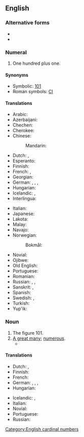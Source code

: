 ==English==
{{wikipedia}}
{{number box|en|101}}

===Alternative forms===
* {{alter|en|a hundred and one}}
* {{alter|en|one hundred one||US}}

===Numeral===
{{head|en|numeral}}

# {{lb|en|UK}} One hundred plus one.

====Synonyms====
* Symbolic: [[101]]
* Roman symbols: [[CI]]

====Translations====
{{trans-top-also|one hundred plus one|one hundred one}}
* Arabic: {{t|ar|مِائَة وَوَاحِد|m|tr=miʾa wa-wāḥid}}
* Azerbaijani: {{t|az|yüz bir}}
* Chechen: {{t|ce|бӏе цхьаъ}}
* Cherokee: {{t|chr|ᏐᏬ ᏍᎪᎯᏥᏆ ᏌᏬ}}
* Chinese:
*: Mandarin: {{t|cmn|一百零一|tr=yībǎilíngyī|sc=Hani}}
* Dutch: {{t+|nl|honderdeen}}, {{t+|nl|honderdeneen}}
* Esperanto: {{t|eo|cent unu}}
* Finnish: {{t+|fi|satayksi}}
* French: {{t|fr|cent un|m}}, {{t|fr|cent une|f}}
* Georgian: {{t|ka|ას ერთი}}
* German: {{t+|de|einhunderteins}}, {{t+|de|hunderteins}}, {{t|de|einhundertundeins}}, {{t|de|hundertundeins}}
* Hungarian: {{t+|hu|százegy}}
* Icelandic: {{t+|is|hundrað og einn|m}}, {{t|is|eitthundrað og einn|m}}
* Interlingua: {{t|ia|cento un}}
{{trans-mid}}
* Italian: {{t|it|centuno}} {{q|invariant}}
* Japanese: {{t|ja|百一|tr=ひゃくいち, hyakuichi|sc=Jpan}}
* Lakota: {{t|lkt|opáwiŋǧe sáŋm waŋží}}
* Malay: {{t|ms|seratus satu}}
* Navajo: {{t|nv|tʼááłáhádí neeznádiin tʼááłáʼí}}
* Norwegian:
*: Bokmål: {{t|nb|hundreogen}}
* Novial: {{t|nov|sent-un}}
* Ojibwe: {{t|oj|ingodwaak ashi-bezhig}}
* Old English: {{t|ang|an and hundtēontiġ}}
* Portuguese: {{t|pt|cento e um}}
* Romanian: {{t|ro|o sută unu}}
* Russian: {{qualifier|noun use singular}} {{t+|ru|сто оди́н|m}}, {{t|ru|сто одна́|f}}, {{t|ru|сто одно́|n}}
* Sanskrit: {{t|sa|एकाधिकशत}}, {{t|sa|एकोत्तरशत}}
* Spanish: {{t|es|ciento uno}}
* Swedish: {{t+|sv|etthundraett}}, {{t|sv|hundraett}}
* Turkish: {{t|tr|yüz bir}}
* Yup'ik: {{t|esu|yuinaat talliman atauciq}}
{{trans-bottom}}

===Noun===
{{en-noun|-}}

# The figure 101.
# [[a great many|A great many]]; [[numerous]].
#* {{quote-book|en|year=1979|author=Charles and Joel Denby|title=Indignant Heart: A Black Worker's Journal|page=141|isbn=0919618936|passage=The company has '''one hundred and one''' reasons for keeping Negroes out. The union, too, has '''one hundred and one''' reasons.}}

====Translations====
{{trans-top|figure 101}}
* Dutch: {{t+|nl|honderdeen}}, {{t+|nl|honderdeneen}}
* Finnish: {{t+|fi|satayksi}}
* French: {{t|fr|cent un|m}}
* German: {{t|de|Einhunderteins}}, {{t|de|Hunderteins}}, {{t|de|Einhundertundeins}}, {{t|de|Hundertundeins}}
* Hungarian: {{t+|hu|százegy}}
{{trans-mid}}
* Icelandic: {{t+|is|hundrað og einn|m}}, {{t|is|eitthundrað og einn|m}}
* Italian: {{t|it|centuno}}
* Novial: {{t|nov|sent-un}}
* Portuguese: {{t|pt|cento e um}}
* Russian: {{t+|ru|сто один}}
{{trans-bottom}}

[[Category:English cardinal numbers]]